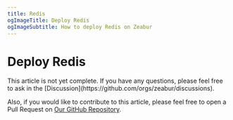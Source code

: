 ```yaml
---
title: Redis
ogImageTitle: Deploy Redis
ogImageSubtitle: How to deploy Redis on Zeabur
---
```



# Deploy Redis

<Callout>
  This article is not yet complete. If you have any questions, please feel free to ask in the [Discussion](https://github.com/orgs/zeabur/discussions).

  Also, if you would like to contribute to this article, please feel free to open a Pull Request on [Our GitHub Repository](https://github.com/zeabur/docs).
</Callout>
